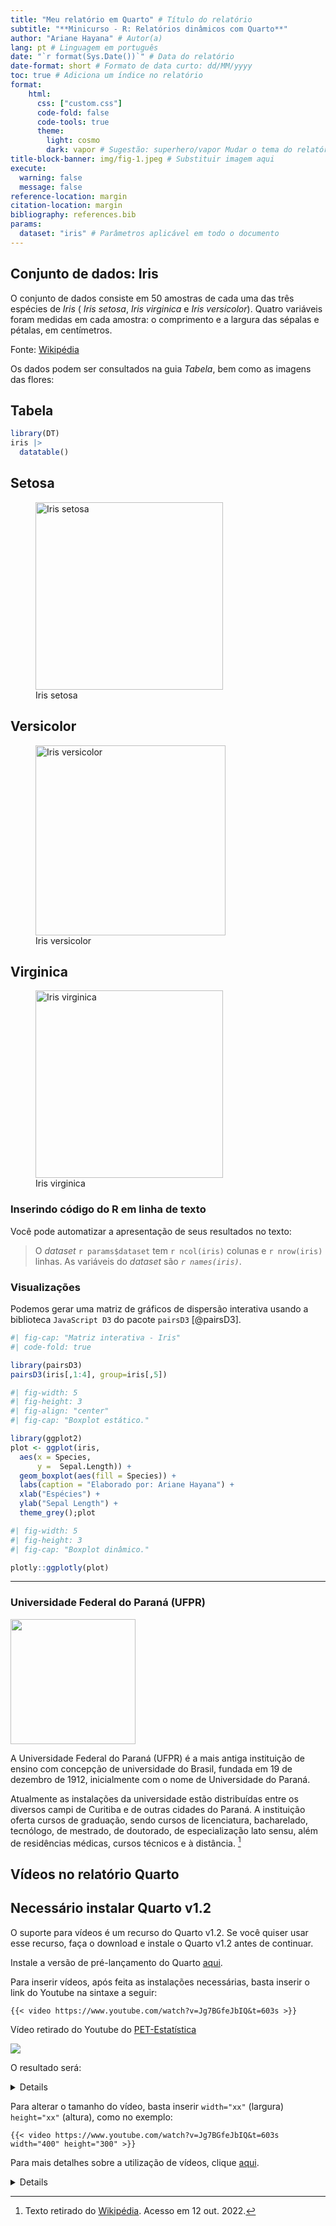 ```yaml
---
title: "Meu relatório em Quarto" # Título do relatório
subtitle: "**Minicurso - R: Relatórios dinâmicos com Quarto**"
author: "Ariane Hayana" # Autor(a)
lang: pt # Linguagem em português
date: "`r format(Sys.Date())`" # Data do relatório
date-format: short # Formato de data curto: dd/MM/yyyy 
toc: true # Adiciona um índice no relatório
format: 
    html: 
      css: ["custom.css"] 
      code-fold: false
      code-tools: true
      theme: 
        light: cosmo
        dark: vapor # Sugestão: superhero/vapor Mudar o tema do relatório aqui
title-block-banner: img/fig-1.jpeg # Substituir imagem aqui
execute:
  warning: false
  message: false
reference-location: margin
citation-location: margin
bibliography: references.bib
params:
  dataset: "iris" # Parâmetros aplicável em todo o documento
---
```



## Conjunto de dados: Iris

O conjunto de dados consiste em 50 amostras de cada uma das três espécies de *Iris* ( *Iris setosa*, *Iris virginica* e *Iris versicolor*). Quatro variáveis foram medidas em cada amostra: o comprimento e a largura das sépalas e pétalas, em centímetros.

Fonte: [Wikipédia](https://pt.wikipedia.org/wiki/Conjunto_de_dados_flor_Iris)

Os dados podem ser consultados na guia *Tabela*, bem como as imagens das flores:

::: panel-tabset
## Tabela

```r
library(DT)
iris |> 
  datatable()
```

## Setosa

![Iris setosa](img/setosa.png){fig-align="center" width="300"}

## Versicolor

![Iris versicolor](img/versicolor.png){fig-align="center" width="304"}

## Virginica

![Iris virginica](img/virginica.png){fig-align="center" width="300"}
:::

### Inserindo código do R em linha de texto

Você pode automatizar a apresentação de seus resultados no texto:

> O *dataset* `r params$dataset` tem `r ncol(iris)` colunas e `r nrow(iris)` linhas. As variáveis do *dataset* são *`r names(iris)`*.

### Visualizações

Podemos gerar uma matriz de gráficos de dispersão interativa usando a biblioteca `JavaScript D3` do pacote `pairsD3` [@pairsD3].

```r
#| fig-cap: "Matriz interativa - Iris"
#| code-fold: true

library(pairsD3)
pairsD3(iris[,1:4], group=iris[,5])
```

```r
#| fig-width: 5
#| fig-height: 3
#| fig-align: "center"
#| fig-cap: "Boxplot estático."

library(ggplot2)
plot <- ggplot(iris, 
  aes(x = Species,
      y =  Sepal.Length)) + 
  geom_boxplot(aes(fill = Species)) +
  labs(caption = "Elaborado por: Ariane Hayana") +
  xlab("Espécies") + 
  ylab("Sepal Length") + 
  theme_grey();plot
```

```r
#| fig-width: 5
#| fig-height: 3
#| fig-cap: "Boxplot dinâmico."

plotly::ggplotly(plot)
```

<hr>

### Universidade Federal do Paraná (UFPR)

![](img/logo.jpg){fig-align="center" width="200"}

A Universidade Federal do Paraná (UFPR) é a mais antiga instituição de ensino com concepção de universidade do Brasil, fundada em 19 de dezembro de 1912, inicialmente com o nome de Universidade do Paraná.

Atualmente as instalações da universidade estão distribuídas entre os diversos campi de Curitiba e de outras cidades do Paraná. A instituição oferta cursos de graduação, sendo cursos de licenciatura, bacharelado, tecnólogo, de mestrado, de doutorado, de especialização lato sensu, além de residências médicas, cursos técnicos e à distância. [^1]

[^1]: Texto retirado do [Wikipédia](https://pt.wikipedia.org/wiki/Universidade_Federal_do_Paran%C3%A1 "Wikipédia - UFPR"). Acesso em 12 out. 2022.

## Vídeos no relatório Quarto

::: callout-warning
# Necessário instalar Quarto v1.2

O suporte para vídeos é um recurso do Quarto v1.2. Se você quiser usar esse recurso, faça o download e instale o Quarto v1.2 antes de continuar.

Instale a versão de pré-lançamento do Quarto [aqui](https://quarto.org/docs/download/prerelease.html).
:::

Para inserir vídeos, após feita as instalações necessárias, basta inserir o link do Youtube na sintaxe a seguir:

``` .default
{{< video https://www.youtube.com/watch?v=Jg7BGfeJbIQ&t=603s >}}
```

::: column-margin
Vídeo retirado do Youtube do [PET-Estatística](https://www.youtube.com/petestatisticaufpr)

[![](img/fig-22.png){fig-align="center"}](https://www.youtube.com/petestatisticaufpr)
:::

O resultado será:

<details>

{{< video https://www.youtube.com/watch?v=Jg7BGfeJbIQ&t=603s >}}

</details>

Para alterar o tamanho do vídeo, basta inserir `width="xx"` (largura) `height="xx"` (altura), como no exemplo:

``` .default
{{< video https://www.youtube.com/watch?v=Jg7BGfeJbIQ&t=603s width="400" height="300" >}}
```

::: column-margin
Para mais detalhes sobre a utilização de vídeos, clique [aqui](https://quarto.org/docs/authoring/videos.html).
:::

<details>

{{< video https://www.youtube.com/watch?v=Jg7BGfeJbIQ&t=603s width="400" height="300" >}}

</details>
